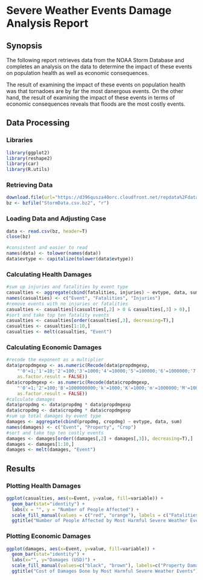 Severe Weather Events Damage Analysis Report
============================================

## Synopsis

The following report retrieves data from the NOAA Storm Database and completes an analysis on the data to determine the  impact of these events on population health as well as economic consequences.

The result of examining the impact of these events on population health was that tornadoes are by far the most danergous events. On the other hand, the result of examining the impact of these events in terms of economic consequences reveals that floods are the most costly events.

## Data Processing

### Libraries

```r
library(ggplot2)
library(reshape2)
library(car)
library(R.utils)
```

### Retrieving Data

```r
download.file(url="https://d396qusza40orc.cloudfront.net/repdata%2Fdata%2FStormData.csv.bz2", destfile="StormData.csv.bz2", method="curl")
bz <- bzfile("StormData.csv.bz2", "r")
```

### Loading Data and Adjusting Case

```r
data <- read.csv(bz, header=T)
close(bz)

#consistent and easier to read
names(data) <- tolower(names(data))
data$evtype <- capitalize(tolower(data$evtype))
```

### Calculating Health Damages

```r
#sum up injuries and fatalities by event type
casualties <- aggregate(cbind(fatalities, injuries) ~ evtype, data, sum)
names(casualties) <- c("Event", "Fatalities", "Injuries")
#remove events with no injuries or fatalities
casualties <- casualties[(casualties[,2] > 0 & casualties[,3] > 0),]
#sort and take top ten fatality events
casualties <- casualties[order(casualties[,3], decreasing=T),]
casualties <- casualties[1:10,]
casualties <- melt(casualties, "Event")
```

### Calculating Economic Damages

```r
#recode the exponent as a multiplier
data$propdmgexp <- as.numeric(Recode(data$propdmgexp, 
    "'0'=1;'1'=10;'2'=100;'3'=1000;'4'=10000;'5'=100000;'6'=1000000;'7'=10000000;'8'=100000000;'B'=1000000000;'h'=100;'H'=100;'K'=1000;'m'=1000000;'M'=1000000;'-'=0;'?'=0;'+'=0", 
    as.factor.result = FALSE))
data$cropdmgexp <- as.numeric(Recode(data$cropdmgexp, 
    "'0'=1;'2'=100;'B'=1000000000;'k'=1000;'K'=1000;'m'=1000000;'M'=1000000;''=0;'?'=0", 
    as.factor.result = FALSE))
#calculate damages
data$propdmg <- data$propdmg * data$propdmgexp
data$cropdmg <- data$cropdmg * data$cropdmgexp
#sum up total damages by event type
damages <- aggregate(cbind(propdmg, cropdmg) ~ evtype, data, sum)
names(damages) <- c("Event", "Property", "Crop")
#sort and take top ten costly events
damages <- damages[order((damages[,2] + damages[,3]), decreasing=T),]
damages <- damages[1:10,]
damages <- melt(damages, "Event")
```

## Results

### Plotting Health Damages

```r
ggplot(casualties, aes(x=Event, y=value, fill=variable)) +
  geom_bar(stat="identity") +
  labs(x = "", y = "Number of People Affected") +
  scale_fill_manual(values = c("red", "orange"), labels = c("Fatalities", "Injuries")) +
  ggtitle("Number of People Affected by Most Harmful Severe Weather Events")
```

### Plotting Economic Damages

```r
ggplot(damages, aes(x=Event, y=value, fill=variable)) +
  geom_bar(stat="identity") +
  labs(x="", y="Damages (USD)") +
  scale_fill_manual(values=c("black", "brown"), labels=c("Property Damage", "Crop Damage")) +
  ggtitle("Cost of Damages Done by Most Harmful Severe Weather Events")
```



